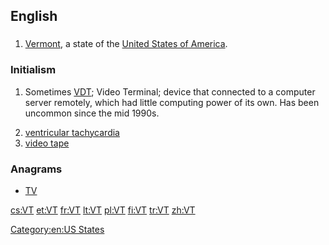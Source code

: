 {{also|vt|Vt.|␋}}
==English==

==={{abbreviation}}===
{{en-abbr}}

# [[Vermont]], a state of the [[United States of America]].

===Initialism===
{{en-initialism}}

# {{dated}} Sometimes [[VDT]]; Video Terminal; device that connected to a computer server remotely, which had little computing power of its own. Has been uncommon since the mid 1990s.
# [[ventricular tachycardia]]
# [[video tape]]

===Anagrams===
* [[TV#English|TV]] 

[[Category:en:US States]]

[[cs:VT]]
[[et:VT]]
[[fr:VT]]
[[lt:VT]]
[[pl:VT]]
[[fi:VT]]
[[tr:VT]]
[[zh:VT]]